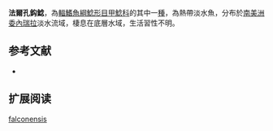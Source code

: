 {{Speciesbox
| name = 法爾孔鈎鯰
| image = 
| image_width = 250px
| image_caption = 
| status = NE
| status_system = IUCN3.1
| genus = Ancistrus
| species = falconensis
| authority = [[Taphorn,_Armbruster_&_Rodríguez-Olarte|Taphorn, Armbruster & Rodríguez-Olarte]], 2010
| synonyms = 
}}

'''法爾孔鈎鯰'''，為[[輻鰭魚綱|輻鰭魚綱]][[鯰形目|鯰形目]][[甲鯰科|甲鯰科]]的其中一[[種|種]]，為熱帶淡水魚，分布於[[南美洲|南美洲]][[委內瑞拉|委內瑞拉]]淡水流域，棲息在底層水域，生活習性不明。

==参考文献==
*{{FishBase_species|genus=Ancistrus|species=falconensis|year=2014|month=11}}

== 扩展阅读 ==
{{refbegin}}
{{wikispecies-inline|Ancistrus falconensis|法爾孔鈎鯰}}
{{refend}}
{{Taxonbar|from=Q5725505}}

[[Category:鈎鯰屬|falconensis]]